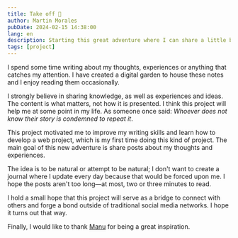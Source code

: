 ```yaml
---
title: Take off 🚀
author: Martin Morales
pubDate: 2024-02-15 14:38:00
lang: en
description: Starting this great adventure where I can share a little bit about me to the world.
tags: [project]
---
```


I spend some time writing about my thoughts, experiences or anything that catches my attention. I have created a digital garden to house these notes and I enjoy reading them occasionally.

I strongly believe in sharing knowledge, as well as experiences and ideas. The content is what matters, not how it is presented. I think this project will help me at some point in my life. As someone once said: _Whoever does not know their story is condemned to repeat it_.

This project motivated me to improve my writing skills and learn how to develop a web project, which is my first time doing this kind of project. The main goal of this new adventure is share posts about my thoughts and experiences.

The idea is to be natural or attempt to be natural; I don't want to create a journal where I update every day because that would be forced upon me. I hope the posts aren't too long—at most, two or three minutes to read.

I hold a small hope that this project will serve as a bridge to connect with others and forge a bond outside of traditional social media networks. I hope it turns out that way.

Finally, I would like to thank [Manu](https://manuelmoreale.com) for being a great inspiration.
		